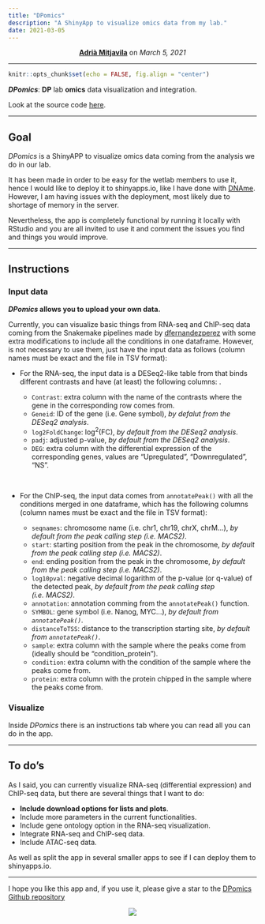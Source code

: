 ```yaml
---
title: "DPomics"
description: "A ShinyApp to visualize omics data from my lab."
date: 2021-03-05
---
```


<center>
<strong><a href="https://amitjavilaventura.github.io" target="_blank">Adrià Mitjavila</a></strong> on <em>March 5, 2021</em>
</center>

---

```r
knitr::opts_chunk$set(echo = FALSE, fig.align = "center")
```

_**DPomics**_: **DP** lab **omics** data visualization and integration. 

Look at the source code [here](https://github.com/amitjavilaventura/DPomics).

---

## Goal

*DPomics* is a ShinyAPP to visualize omics data coming from the analysis we do in our lab. 

It has been made in order to be easy for the wetlab members to use it, hence I would like to deploy it to shinyapps.io, like I have done with [DNAme](https://amitjavilaventura.shinyapps.io/DNAme/). However, I am having issues with the deployment, most likely due to shortage of memory in the server. 

Nevertheless, the app is completely functional by running it locally with RStudio and you are all invited to use it and comment the issues you find and things you would improve.

---

## Instructions

### Input data

__*DPomics* allows you to upload your own data.__

Currently, you can visualize basic things from RNA-seq and ChIP-seq data coming from the Snakemake pipelines made by [dfernandezperez](https://github.com/dfernandezperez) with some extra modifications to include all the conditions in one dataframe. However, is not necessary to use them, just have the input data as follows (column names must be exact and the file in TSV format):

* For the RNA-seq, the input data is a DESeq2-like table from that binds different contrasts and have (at least) the following columns: .

    + `Contrast`: extra column with the name of the contrasts where the gene in the corresponding row comes from.
    + `Geneid`: ID of the gene (i.e. Gene symbol), *by defalut from the DESeq2 analysis*.
    + `log2FoldChange`: log^2^(FC), *by default from the DESeq2 analysis*.
    + `padj`: adjusted p-value, *by default from the DESeq2 analysis*.
    + `DEG`: extra column with the differential expression of the corresponding genes, values are "Upregulated", "Downregulated", "NS".

<br>

* For the ChIP-seq, the input data comes from `annotatePeak()` with all the conditions merged in one dataframe, which has the following columns (column names must be exact and the file in TSV format):
    
    + `seqnames`: chromosome name (i.e. chr1, chr19, chrX, chrM...), *by default from the peak calling step (i.e. MACS2)*.
    + `start`: starting position from the peak in the chromosome, *by default from the peak calling step (i.e. MACS2)*.
    + `end`: ending position from the peak in the chromosome, *by default from the peak calling step (i.e. MACS2)*.
    + `log10pval`: negative decimal logarithm of the p-value (or q-value) of the detected peak, *by default from the peak calling step (i.e. MACS2)*.
    + `annotation`: annotation comming from the `annotatePeak()` function.
    + `SYMBOL`:  gene symbol (i.e. Nanog, MYC...), *by default from `annotatePeak()`*.
    + `distanceToTSS`: distance to the transcription starting site, *by default from `annotatePeak()`*.
    + `sample`: extra column with the sample where the peaks come from (ideally should be "condition_protein").
    + `condition`: extra column with the condition of the sample where the peaks come from.
    + `protein`: extra column with the protein chipped in the sample where the peaks come from.

### Visualize

Inside *DPomics* there is an instructions tab where you can read all you can do in the app.

---

## To do's

As I said, you can currently visualize RNA-seq (differential expression) and ChIP-seq data, but there are several things that I want to do:

* **Include download options for lists and plots**.
* Include more parameters in the current functionalities.
* Include gene ontology option in the RNA-seq visualization.
* Integrate RNA-seq and ChIP-seq data.
* Include ATAC-seq data.

As well as split the app in several smaller apps to see if I can deploy them to shinyapps.io.

---

I hope you like this app and, if you use it, please give a star to the [DPomics Github repository](https://github.com/amitjavilaventura/DPomics)

<center>
![](/images/DPomics_logo.png)
</center>

